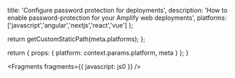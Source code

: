 
  title: 'Configure password protection for deployments',
  description:
    'How to enable password-protection for your Amplify web deployments',
  platforms: ['javascript','angular','nextjs','react','vue'] 
};

  return getCustomStaticPath(meta.platforms);
};

  return {
    props: {
      platform: context.params.platform,
      meta
    }
  };
}


<Fragments fragments={{ javascript: js0 }} />
